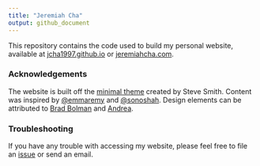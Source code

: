 ```yaml
---
title: "Jeremiah Cha"
output: github_document
---
```


This repository contains the code used to build my personal website, available
at [jcha1997.github.io](https://jcha1997.github.io) or 
[jeremiahcha.com](https://www.jeremiahcha.com). 

### Acknowledgements

The website is built off the [minimal theme](https://github.com/orderedlist/minimal)
created by Steve Smith. Content was inspired by [\@emmaremy](https://github.com/emmaremy)
and [\@sonoshah](https://github.com/sonoshah). Design elements can be attributed to
[Brad Bolman](http://brad.bolman.com/) and [Andrea](https://a-flair.com/portfolio). 

### Troubleshooting

If you have any trouble with accessing my website, please feel free to file an 
[issue](https://github.com/jcha1997/jcha1997.github.io/issues) or send an email. 

